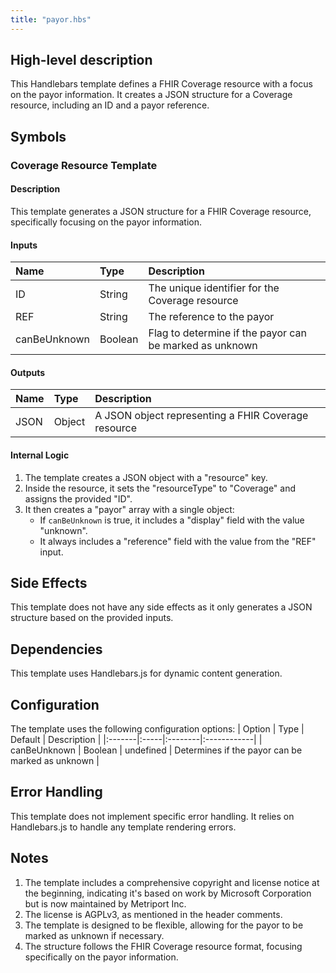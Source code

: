 ```yaml
---
title: "payor.hbs"
---
```


## High-level description
This Handlebars template defines a FHIR Coverage resource with a focus on the payor information. It creates a JSON structure for a Coverage resource, including an ID and a payor reference.

## Symbols

### Coverage Resource Template
#### Description
This template generates a JSON structure for a FHIR Coverage resource, specifically focusing on the payor information.

#### Inputs
| Name | Type | Description |
|:-----|:-----|:------------|
| ID | String | The unique identifier for the Coverage resource |
| REF | String | The reference to the payor |
| canBeUnknown | Boolean | Flag to determine if the payor can be marked as unknown |

#### Outputs
| Name | Type | Description |
|:-----|:-----|:------------|
| JSON | Object | A JSON object representing a FHIR Coverage resource |

#### Internal Logic
1. The template creates a JSON object with a "resource" key.
2. Inside the resource, it sets the "resourceType" to "Coverage" and assigns the provided "ID".
3. It then creates a "payor" array with a single object:
   - If `canBeUnknown` is true, it includes a "display" field with the value "unknown".
   - It always includes a "reference" field with the value from the "REF" input.

## Side Effects
This template does not have any side effects as it only generates a JSON structure based on the provided inputs.

## Dependencies
This template uses Handlebars.js for dynamic content generation.

## Configuration
The template uses the following configuration options:
| Option | Type | Default | Description |
|:-------|:-----|:--------|:------------|
| canBeUnknown | Boolean | undefined | Determines if the payor can be marked as unknown |

## Error Handling
This template does not implement specific error handling. It relies on Handlebars.js to handle any template rendering errors.

## Notes
1. The template includes a comprehensive copyright and license notice at the beginning, indicating it's based on work by Microsoft Corporation but is now maintained by Metriport Inc.
2. The license is AGPLv3, as mentioned in the header comments.
3. The template is designed to be flexible, allowing for the payor to be marked as unknown if necessary.
4. The structure follows the FHIR Coverage resource format, focusing specifically on the payor information.